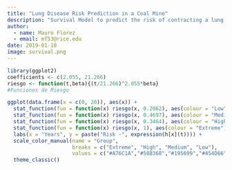 ```yaml
---
title: "Lung Disease Risk Prediction in a Coal Mine"
description: "Survival Model to predict the risk of contracting a lung disease for workers of one of the largest coal mines in America."
author: 
  - name: Mauro Florez
  - email: mf53@rice.edu
date: 2019-01-10
image: survival.png
---
```


```r
library(ggplot2)
coefficients <- c(2.055, 21.266)
riesgo <- function(t,beta){(t/21.266)^2.055*beta}
#Funciones de Riesgo

ggplot(data.frame(x = c(0, 20)), aes(x)) +
  stat_function(fun = function(x) riesgo(x, 0.2062), aes(colour = "Low")) + 
  stat_function(fun = function(x) riesgo(x, 0.4697), aes(colour = "Medium")) + 
  stat_function(fun = function(x) riesgo(x, 0.3464), aes(colour = "High")) + 
  stat_function(fun = function(x) riesgo(x, 1), aes(colour = "Extreme")) + 
  labs(x = "Years", y = paste("Risk -", expression(h[x](t)))) + 
  scale_color_manual(name = "Group",
                     breaks = c("Extreme", "High", "Medium", "Low"),
                     values = c("#A76C1A","#58B368","#195699","#454D66")) +
  theme_classic()
```
